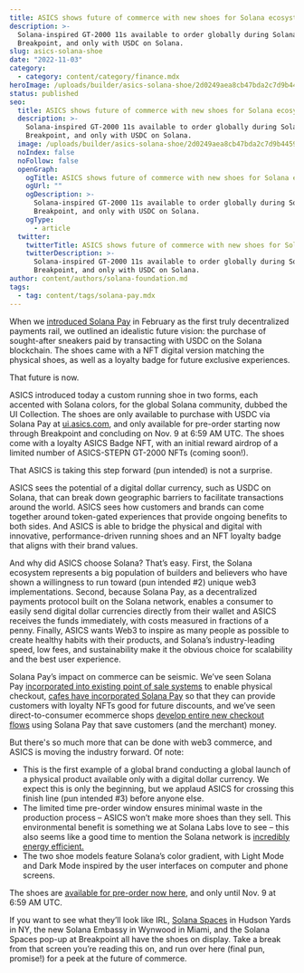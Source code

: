 ```yaml
---
title: ASICS shows future of commerce with new shoes for Solana ecosystem
description: >-
  Solana-inspired GT-2000 11s available to order globally during Solana
  Breakpoint, and only with USDC on Solana.
slug: asics-solana-shoe
date: "2022-11-03"
category:
  - category: content/category/finance.mdx
heroImage: /uploads/builder/asics-solana-shoe/2d0249aea8cb47bda2c7d9b4459cab21.jpg
status: published
seo:
  title: ASICS shows future of commerce with new shoes for Solana ecosystem
  description: >-
    Solana-inspired GT-2000 11s available to order globally during Solana
    Breakpoint, and only with USDC on Solana.
  image: /uploads/builder/asics-solana-shoe/2d0249aea8cb47bda2c7d9b4459cab21.jpg
  noIndex: false
  noFollow: false
  openGraph:
    ogTitle: ASICS shows future of commerce with new shoes for Solana ecosystem
    ogUrl: ""
    ogDescription: >-
      Solana-inspired GT-2000 11s available to order globally during Solana
      Breakpoint, and only with USDC on Solana.
    ogType:
      - article
  twitter:
    twitterTitle: ASICS shows future of commerce with new shoes for Solana ecosystem
    twitterDescription: >-
      Solana-inspired GT-2000 11s available to order globally during Solana
      Breakpoint, and only with USDC on Solana.
author: content/authors/solana-foundation.md
tags:
  - tag: content/tags/solana-pay.mdx
---
```


When we [introduced Solana Pay](https://solana.com/news/solana-pay-announcement?ref=solana.ghost.io) in February as the first truly decentralized payments rail, we outlined an idealistic future vision: the purchase of sought-after sneakers paid by transacting with USDC on the Solana blockchain. The shoes came with a NFT digital version matching the physical shoes, as well as a loyalty badge for future exclusive experiences.

That future is now.

ASICS introduced today a custom running shoe in two forms, each accented with Solana colors, for the global Solana community, dubbed the UI Collection. The shoes are only available to purchase with USDC via Solana Pay at [ui.asics.com](https://ui.asics.com/?ref=solana.ghost.io), and only available for pre-order starting now through Breakpoint and concluding on Nov. 9 at 6:59 AM UTC. The shoes come with a loyalty ASICS Badge NFT, with an initial reward airdrop of a limited number of ASICS-STEPN GT-2000 NFTs (coming soon!).

That ASICS is taking this step forward (pun intended) is not a surprise.

ASICS sees the potential of a digital dollar currency, such as USDC on Solana, that can break down geographic barriers to facilitate transactions around the world. ASICS sees how customers and brands can come together around token-gated experiences that provide ongoing benefits to both sides. And ASICS is able to bridge the physical and digital with innovative, performance-driven running shoes and an NFT loyalty badge that aligns with their brand values.

And why did ASICS choose Solana? That’s easy. First, the Solana ecosystem represents a big population of builders and believers who have shown a willingness to run toward (pun intended #2) unique web3 implementations. Second, because Solana Pay, as a decentralized payments protocol built on the Solana network, enables a consumer to easily send digital dollar currencies directly from their wallet and ASICS receives the funds immediately, with costs measured in fractions of a penny. Finally, ASICS wants Web3 to inspire as many people as possible to create healthy habits with their products, and Solana’s industry-leading speed, low fees, and sustainability make it the obvious choice for scalability and the best user experience.

Solana Pay’s impact on commerce can be seismic. We’ve seen Solana Pay [incorporated into existing point of sale systems](https://twitter.com/mtnPay?ref=solana.ghost.io) to enable physical checkout, [cafes have incorporated Solana Pay](https://solana.com/news/solana-pay-transaction-requests-bring-on-chain-interactivity-to-the-off-chain-world?ref=solana.ghost.io) so that they can provide customers with loyalty NFTs good for future discounts, and we’ve seen direct-to-consumer ecommerce shops [develop entire new checkout flows](https://solana.com/news/solana-pay-autonomous-case-study?ref=solana.ghost.io) using Solana Pay that save customers (and the merchant) money.

But there's so much more that can be done with web3 commerce, and ASICS is moving the industry forward. Of note:

- This is the first example of a global brand conducting a global launch of a physical product available only with a digital dollar currency. We expect this is only the beginning, but we applaud ASICS for crossing this finish line (pun intended #3) before anyone else.
- The limited time pre-order window ensures minimal waste in the production process – ASICS won’t make more shoes than they sell. This environmental benefit is something we at Solana Labs love to see – this also seems like a good time to mention the Solana network is [incredibly energy efficient.](https://solana.com/news/solanas-energy-use-report-september-2022?ref=solana.ghost.io)
- The two shoe models feature Solana’s color gradient, with Light Mode and Dark Mode inspired by the user interfaces on computer and phone screens.

The shoes are [available for pre-order now here](https://ui.asics.com/?ref=solana.ghost.io), and only until Nov. 9 at 6:59 AM UTC.

If you want to see what they’ll look like IRL, [Solana Spaces](https://solanaspaces.com/?ref=solana.ghost.io) in Hudson Yards in NY, the new Solana Embassy in Wynwood in Miami, and the Solana Spaces pop-up at Breakpoint all have the shoes on display. Take a break from that screen you’re reading this on, and run over here (final pun, promise!) for a peek at the future of commerce.
